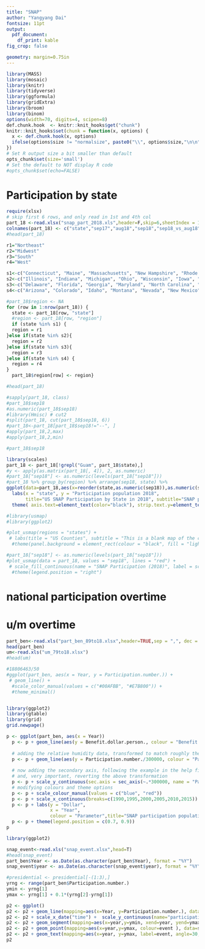 ```yaml
---
title: "SNAP"
author: "Yangyang Dai"
fontsize: 11pt
output:
  pdf_document:
    df_print: kable
fig_crop: false

geometry: margin=0.75in
---
```



```r
library(MASS)
library(mosaic)
library(knitr)
library(tidyverse)
library(ggformula)
library(gridExtra)
library(broom)
library(binom)
options(width=70, digits=4, scipen=8)
def.chunk.hook  <- knitr::knit_hooks$get("chunk")
knitr::knit_hooks$set(chunk = function(x, options) {
  x <- def.chunk.hook(x, options)
  ifelse(options$size != "normalsize", paste0("\\", options$size,"\n\n", x, "\n\n \\normalsize"), x)
})
# Set R output size a bit smaller than default
opts_chunk$set(size='small') 
# Set the default to NOT display R code
#opts_chunk$set(echo=FALSE) 

```

# Participation by state
```r
require(xlsx)
# skip first 6 rows, and only read in 1st and 4th col
part_18 <-read.xlsx("snap_part_2018.xls",header=F,skip=6,sheetIndex = 1)[-c(3,43),][1:53,]
colnames(part_18) <- c("state","sep17","aug18","sep18","sep18_vs_aug18","sep18_vs_sep17")
#head(part_18)
```


```r
r1="Northeast"
r2="Midwest"
r3="South"
r4="West"

s1<-c("Connecticut", "Maine", "Massachusetts", "New Hampshire", "Rhode Island", "Vermont", "New Jersey", "New York","Pennsylvania")
s2<-c("Illinois", "Indiana", "Michigan", "Ohio", "Wisconsin", "Iowa", "Kansas", "Minnesota", "Missouri", "Nebraska", "North Dakota", "South Dakota")
s3<-c("Delaware", "Florida", "Georgia", "Maryland", "North Carolina", "South Carolina", "Virginia", "District of Columbia", "Alabama", "Kentucky", "Mississippi", "Tennessee", "Arkansas", "Louisiana", "Oklahoma", "Texas")
s4<-c("Arizona", "Colorado", "Idaho", "Montana", "Nevada", "New Mexico", "Utah", "Wyoming","Alaska", "California", "Hawaii", "Oregon", "Washington")

#part_18$region <- NA
for (row in 1:nrow(part_18)) {
  state <- part_18[row, "state"]
  #region <- part_18[row, "region"]
  if (state %in% s1) {
  region = r1
}else if(state %in% s2){
  region = r2
}else if(state %in% s3){
  region = r3
}else if(state %in% s4) {
  region = r4
}
  part_18$region[row] <- region}

#head(part_18)
```


```r
#sapply(part_18, class)
#part_18$sep18
#as.numeric(part_18$sep18)
#library(Hmisc) # cut2
#split(part_18, cut(part_18$sep18, 6))
#part_18<-part_18[part_18$sep18!="--", ]
#apply(part_18,2,max)
#apply(part_18,2,min)
```

```r
#part_18$sep18
```


```r
library(scales)
part_18 <- part_18[!grepl("Guam", part_18$state),]
#y <- apply(as.matrix(part_18[, 4]), 2, as.numeric)
#part_18["sep18"] <- as.numeric(levels(part_18["sep18"]))
#part_18 %>% group_by(region) %>% arrange(sep18, state) %>%
ggplot(data=part_18,aes(x=reorder(state,as.numeric(sep18)),as.numeric(sep18)),fill="steel blue") + scale_y_continuous(labels=c("0","2m","4m","6m"))+geom_col() + coord_flip() +  facet_grid(region~.,scales="free_y") +
  labs(x = "state", y = "Participation population 2018",
       title="US SNAP Participation by State in 2018", subtitle="SNAP participation population has huge range across states in different regions", caption = "Source: https://www.fns.usda.gov/pd/supplemental-nutrition-assistance-program-snap") +
  theme( axis.text=element_text(color="black"), strip.text.y=element_text(size=9), strip.background=element_rect(fill="white"), panel.grid.major.y=element_blank(), panel.grid.minor.x=element_blank(), axis.ticks=element_blank()) 
```


```r
#library(usmap)
#library(ggplot2)

#plot_usmap(regions = "states") + 
 # labs(title = "US Counties", subtitle = "This is a blank map of the counties of the United States.") + 
  #theme(panel.background = element_rect(colour = "black", fill = "lightblue"))

#part_18["sep18"] <- as.numeric(levels(part_18["sep18"]))
#plot_usmap(data = part_18, values = "sep18", lines = "red") + 
 # scale_fill_continuous(name = "SNAP Participation (2018)", label = scales::comma) + 
  #theme(legend.position = "right")

```


# national participation overtime
# u/m overtime

```r
part_ben<-read.xls("part_ben_89to18.xlsx",header=TRUE,sep = ",", dec = ".")
head(part_ben)
um<-read.xls("um_79to18.xlsx")
#head(um)
```
```r
#18806463/50
#ggplot(part_ben, aes(x = Year, y = Participation.number.)) + 
 # geom_line() +
  #scale_color_manual(values = c("#00AFBB", "#E7B800")) +
  #theme_minimal()


library(ggplot2)
library(gtable)
library(grid)
grid.newpage()

p <- ggplot(part_ben, aes(x = Year))
  p <- p + geom_line(aes(y = Benefit.dollar.person., colour = "Benefit dollar person"),size=1)
  
  # adding the relative humidity data, transformed to match roughly the range of the temperature
  p <- p + geom_line(aes(y = Participation.number./300000, colour = "Participation number"),size=1)
  
  # now adding the secondary axis, following the example in the help file ?scale_y_continuous
  # and, very important, reverting the above transformation
  p <- p + scale_y_continuous(sec.axis = sec_axis(~.*300000, name = "Participation number"))
  # modifying colours and theme options
  p <- p + scale_colour_manual(values = c("blue", "red"))
  p <- p + scale_x_continuous(breaks=c(1990,1995,2000,2005,2010,2015))
  p <- p + labs(y = "Dollar",
                x = "Year",
                colour = "Parameter",title="SNAP participation population and benefit dollar per person 1989-2018", subtitle="Overall the SNAP participation and benefits increased over the last two decades",caption="Source:https://data.bls.gov/timeseries/LNS14000000")
  p <- p + theme(legend.position = c(0.7, 0.9))
p
```


```r
library(ggplot2)

snap_event<-read.xls("snap_event.xlsx",head=T)
#head(snap_event)
part_ben$Year <- as.Date(as.character(part_ben$Year), format = "%Y")
snap_event$year <- as.Date(as.character(snap_event$year), format = "%Y")

#presidential <- presidential[-(1:3),]
yrng <- range(part_ben$Participation.number.)
ymin <- yrng[1]
ymax <- yrng[1] + 0.1*(yrng[2]-yrng[1])

p2 <- ggplot()
p2 <- p2 + geom_line(mapping=aes(x=Year, y=Participation.number.), data=part_ben , size=2, alpha=0.5) 
p2 <- p2 + scale_x_date("time") +  scale_y_continuous(name="participation")
p2 <- p2 + geom_segment(mapping=aes(x=year,y=ymin, xend=year, yend=ymax, colour=event), data=snap_event, size=2, alpha=0.5)
p2 <- p2 + geom_point(mapping=aes(x=year,y=ymax, colour=event ), data=snap_event, size=0.3) 
p2 <- p2 + geom_text(mapping=aes(x=year, y=ymax, label=event, angle=30, hjust=-0.1, vjust=0.1),size=1.5, data=snap_event) + labs(title="SNAP History and participation", subtitle="Food act events drive the participation of SNAP", caption="Source:https://www.fns.usda.gov/snap/short-history-snap")
p2
```




